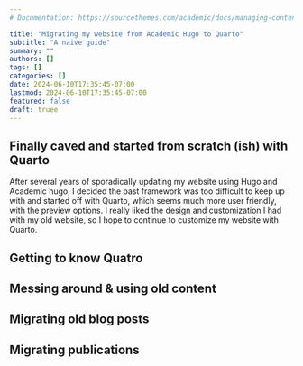 ```yaml
---
# Documentation: https://sourcethemes.com/academic/docs/managing-content/

title: "Migrating my website from Academic Hugo to Quarto"
subtitle: "A naive guide"
summary: ""
authors: []
tags: []
categories: []
date: 2024-06-10T17:35:45-07:00
lastmod: 2024-06-10T17:35:45-07:00
featured: false
draft: truee
---
```


## Finally caved and started from scratch (ish) with Quarto

After several years of sporadically updating my website using Hugo and Academic hugo, I decided the past framework was too difficult to keep up with and started off with Quarto, which seems much more user friendly, with the preview options. I really liked the design and customization I had with my old website, so I hope to continue to customize my website with Quarto.

## Getting to know Quatro

## Messing around & using old content

## Migrating old blog posts

## Migrating publications
